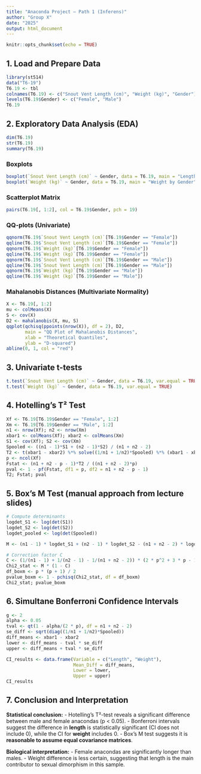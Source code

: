 ```yaml
---
title: "Anaconda Project – Path 1 (Inferens)"
author: "Group X"
date: "2025"
output: html_document
---
```


```r
knitr::opts_chunk$set(echo = TRUE)
```

## 1. Load and Prepare Data

```r

library(st514)
data("T6-19")
T6.19 <- tbl
colnames(T6.19) <- c("Snout Vent Length (cm)", "Weight (kg)", "Gender")
levels(T6.19$Gender) <- c("Female", "Male")
T6.19
```

## 2. Exploratory Data Analysis (EDA)

```r
dim(T6.19)
str(T6.19)
summary(T6.19)
```

### Boxplots
```r
boxplot(`Snout Vent Length (cm)` ~ Gender, data = T6.19, main = "Length by Gender")
boxplot(`Weight (kg)` ~ Gender, data = T6.19, main = "Weight by Gender")
```

### Scatterplot Matrix
```r
pairs(T6.19[, 1:2], col = T6.19$Gender, pch = 19)
```

### QQ-plots (Univariate)
```r
qqnorm(T6.19$`Snout Vent Length (cm)`[T6.19$Gender == "Female"])
qqline(T6.19$`Snout Vent Length (cm)`[T6.19$Gender == "Female"])
qqnorm(T6.19$`Weight (kg)`[T6.19$Gender == "Female"])
qqline(T6.19$`Weight (kg)`[T6.19$Gender == "Female"])
qqnorm(T6.19$`Snout Vent Length (cm)`[T6.19$Gender == "Male"])
qqline(T6.19$`Snout Vent Length (cm)`[T6.19$Gender == "Male"])
qqnorm(T6.19$`Weight (kg)`[T6.19$Gender == "Male"])
qqline(T6.19$`Weight (kg)`[T6.19$Gender == "Male"])
```

### Mahalanobis Distances (Multivariate Normality)
```r
X <- T6.19[, 1:2]
mu <- colMeans(X)
S <- cov(X)
D2 <- mahalanobis(X, mu, S)
qqplot(qchisq(ppoints(nrow(X)), df = 2), D2,
       main = "QQ Plot of Mahalanobis Distances",
       xlab = "Theoretical Quantiles",
       ylab = "D-squared")
abline(0, 1, col = "red")
```

## 3. Univariate t-tests
```r
t.test(`Snout Vent Length (cm)` ~ Gender, data = T6.19, var.equal = TRUE)
t.test(`Weight (kg)` ~ Gender, data = T6.19, var.equal = TRUE)
```

## 4. Hotelling’s T² Test
```r
Xf <- T6.19[T6.19$Gender == "Female", 1:2]
Xm <- T6.19[T6.19$Gender == "Male", 1:2]
n1 <- nrow(Xf); n2 <- nrow(Xm)
xbar1 <- colMeans(Xf); xbar2 <- colMeans(Xm)
S1 <- cov(Xf); S2 <- cov(Xm)
Spooled <- ((n1 - 1)*S1 + (n2 - 1)*S2) / (n1 + n2 - 2)
T2 <- t(xbar1 - xbar2) %*% solve((1/n1 + 1/n2)*Spooled) %*% (xbar1 - xbar2)
p <- ncol(Xf)
Fstat <- (n1 + n2 - p - 1)*T2 / ((n1 + n2 - 2)*p)
pval <- 1 - pf(Fstat, df1 = p, df2 = n1 + n2 - p - 1)
T2; Fstat; pval
```

## 5. Box’s M Test (manual approach from lecture slides)
```r
# Compute determinants
logdet_S1 <- log(det(S1))
logdet_S2 <- log(det(S2))
logdet_pooled <- log(det(Spooled))

M <- (n1 - 1) * logdet_S1 + (n2 - 1) * logdet_S2 - (n1 + n2 - 2) * logdet_pooled

# Correction factor C
C <- (1/(n1 - 1) + 1/(n2 - 1) - 1/(n1 + n2 - 2)) * (2 * p^2 + 3 * p - 1) / (6 * (p + 1) * (n1 + n2 - 2))
Chi2_stat <- M * (1 - C)
df_boxm <- p * (p + 1) / 2
pvalue_boxm <- 1 - pchisq(Chi2_stat, df = df_boxm)
Chi2_stat; pvalue_boxm
```

## 6. Simultane Bonferroni Confidence Intervals
```r
g <- 2
alpha <- 0.05
tval <- qt(1 - alpha/(2 * p), df = n1 + n2 - 2)
se_diff <- sqrt(diag((1/n1 + 1/n2)*Spooled))
diff_means <- xbar1 - xbar2
lower <- diff_means - tval * se_diff
upper <- diff_means + tval * se_diff

CI_results <- data.frame(Variable = c("Length", "Weight"),
                         Mean_Diff = diff_means,
                         Lower = lower,
                         Upper = upper)
CI_results
```

## 7. Conclusion and Interpretation

**Statistical conclusion:**
- Hotelling’s T²-test reveals a significant difference between male and female anacondas (p < 0.05).
- Bonferroni intervals suggest the difference in **length** is statistically significant (CI does not include 0), while the CI for **weight** includes 0.
- Box's M test suggests it is **reasonable to assume equal covariance matrices**.

**Biological interpretation:**
- Female anacondas are significantly longer than males.
- Weight difference is less certain, suggesting that length is the main contributor to sexual dimorphism in this sample.
